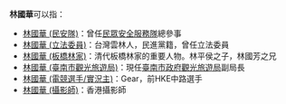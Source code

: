 '''林國華'''可以指：
* [[林國華_(民安隊)|林國華 (民安隊)]]：曾任[[民眾安全服務隊|民眾安全服務隊]]總參事
* [[林國華_(立法委員)|林國華 (立法委員)]]：台灣雲林人，民進黨籍，曾任立法委員
* [[林國華_(板橋林家)|林國華 (板橋林家)]]：清代板橋林家的重要人物。林平侯之子，林國芳之兄
* [[林國華_(臺南市觀光旅遊局)|林國華 (臺南市觀光旅遊局)]]：現任[[臺南市政府|臺南市政府]][[臺南市政府觀光旅遊局|觀光旅遊局]]副局長
* [[林國華_(電競選手/實況主)|林國華 (電競選手/實況主)]]：Gear，前HKE中路選手
* [[林國華_(攝影師)|林國華 (攝影師)]]：香港攝影師
{{Disambiguation|G|Cat=三字林姓人名消歧义}}